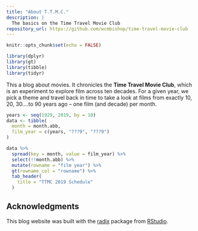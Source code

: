 ```yaml
---
title: "About T.T.M.C."
description: |
  The basics on the Time Travel Movie Club
repository_url: https://github.com/wcmbishop/time-travel-movie-club
---
```


```r
knitr::opts_chunk$set(echo = FALSE)

library(dplyr)
library(gt)
library(tibble)
library(tidyr)
```

This a blog about movies. It chronicles the **Time Travel Movie Club**, which is an experiment to explore film across ten decades. For a given year, we pick a theme and travel back in time to take a look at films from exactly 10, 20, 30....to 90 years ago -- one film (and decade) per month. 

```r
years <- seq(1929, 2019, by = 10)
data <- tibble(
  month = month.abb,
  film_year = c(years, "???9", "???9")
)

data %>% 
  spread(key = month, value = film_year) %>% 
  select(!!month.abb) %>% 
  mutate(rowname = "film year") %>% 
  gt(rowname_col = "rowname") %>%
  tab_header(
    title = "TTMC 2019 Schedule"
  )
```


## Acknowledgments {.appendix}

This blog website was built with the [radix](https://rstudio.github.io/radix) package from [RStudio](https://www.rstudio.com).

